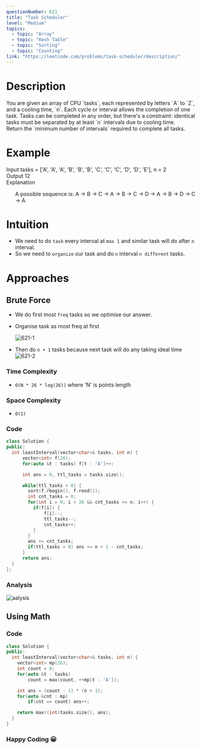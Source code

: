```yaml
---
questionNumber: 621
title: "Task Scheduler"
level: "Medium"
topics:
  - topic: "Array"
  - topic: "Hash Table"
  - topic: "Sorting"
  - topic: "Counting"
link: "https://leetcode.com/problems/task-scheduler/description/"
---
```


# Description

<div className="mt-4 text-md">
  You are given an array of CPU `tasks`, each represented by letters `A` to `Z`,
  and a cooling time, `n`. Each cycle or interval allows the completion of one
  task. Tasks can be completed in any order, but there's a constraint: identical
  tasks must be separated by at least `n` intervals due to cooling time.
</div>

<div className="mt-4 text-md">
  Return the `minimum number of intervals` required to complete all tasks.
</div>

# Example

<div className="mt-2 flex flex-col">
  <span className="mr-4"> Input </span>
  <span className="text-muted-foreground text-sm ml-2">
    tasks = ['A', 'A', 'A', 'B', 'B', 'B', 'C', 'C', 'C', 'D', 'D', 'E'], n = 2
  </span>
</div>

<div className="mt-2 flex flex-col">
  <span className="mr-4"> Output </span>
  <span className="text-muted-foreground text-sm ml-2">12</span>
</div>

<div className="mt-2 flex flex-col">
  <span className="mr-4"> Explanation</span>
  <ul className="text-muted-foreground text-sm ml-2">
    A possible sequence is: A -> B -> C -> A -> B -> C -> D -> A -> B -> D -> C
    -> A
  </ul>
</div>

# Intuition

- We need to do `task` every interval at `max 1` and similar task will do after `n` interval.
- So we need to `organize` our task and do `n` interval `n different` tasks.

# Approaches

## Brute Force

- We do first most `freq` tasks so we optimise our answer.

- Organise task as most freq at first

  <img src="/621/1.png" alt="621-1" className="mt-4 mb-4" />

- Then do `n + 1` tasks because next task will do any taking ideal time
  <img src="/621/2.png" alt="621-2" className="mt-4 mb-4" />

### Time Complexity

- `O(N * 26 * log(26))` where 'N' is points length

### Space Complexity

- `O(1)`

### Code

```cpp title="cpp"
class Solution {
public:
  int leastInterval(vector<char>& tasks, int n) {
      vector<int> f(26);
      for(auto &t : tasks) f[t - 'A']++;

      int ans = 0, ttl_tasks = tasks.size();

      while(ttl_tasks > 0) {
        sort(f.rbegin(), f.rend());
        int cnt_tasks = 0;
        for(int i = 0; i < 26 && cnt_tasks <= n; i++) {
          if(f[i]) {
              f[i]--;
              ttl_tasks--;
              cnt_tasks++;
          }
        }
        ans += cnt_tasks;
        if(ttl_tasks > 0) ans += n + 1 - cnt_tasks;
      }
      return ans;
  }
};
```

### Analysis

<img src="/621/3.png" alt="aalysis" className="mt-4 mb-8" />

## Using Math

### Code

```cpp
class Solution {
public:
  int leastInterval(vector<char>& tasks, int n) {
    vector<int> mp(26);
    int count = 0;
    for(auto &t : tasks)
        count = max(count, ++mp[t - 'A']);

    int ans = (count - 1) * (n + 1);
    for(auto &cnt : mp)
        if(cnt == count) ans++;

    return max((int)tasks.size(), ans);
  }
}
```

### Happy Coding 😀
